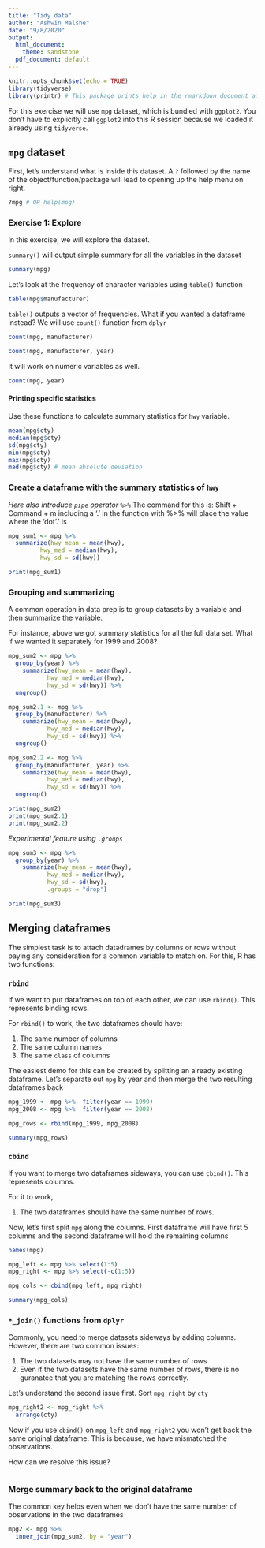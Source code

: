 ```yaml
---
title: "Tidy data"
author: "Ashwin Malshe"
date: "9/8/2020"
output:
  html_document:
    theme: sandstone
  pdf_document: default
---
```


```r
knitr::opts_chunk$set(echo = TRUE)
library(tidyverse)
library(printr) # This package prints help in the rmarkdown document after knitting
```

For this exercise we will use `mpg` dataset, which is bundled with `ggplot2`. You don't have to explicitly call `ggplot2` into this R session because we loaded it already using `tidyverse`.

## `mpg` dataset

First, let's understand what is inside this dataset. A `?` followed by the name of the object/function/package will lead to opening up the help menu on right.

```r
?mpg # OR help(mpg)
```


### Exercise 1: Explore

In this exercise, we will explore the dataset. 

`summary()` will output simple summary for all the variables in the dataset

```r
summary(mpg)
```

Let's look at the frequency of character variables using `table()` function

```r
table(mpg$manufacturer)
```


`table()` outputs a vector of frequencies. What if you wanted a dataframe instead? We will use `count()` function from `dplyr`

```r
count(mpg, manufacturer)

```

```r
count(mpg, manufacturer, year)

```

It will work on numeric variables as well.

```r
count(mpg, year)
```


#### Printing specific statistics

Use these functions to calculate summary statistics for `hwy` variable.

```r
mean(mpg$cty)
median(mpg$cty)
sd(mpg$cty)
min(mpg$cty)
max(mpg$cty)
mad(mpg$cty) # mean absolute deviation
```


### Create a dataframe with the summary statistics of `hwy`

*Here also introduce `pipe` operator ` %>% `* 
The command for this is: Shift + Command + m
including a '.' in the function with %>% will place the value where the 'dot'.' is


```r
mpg_sum1 <- mpg %>% 
  summarize(hwy_mean = mean(hwy),
         hwy_med = median(hwy),
         hwy_sd = sd(hwy))
```


```r
print(mpg_sum1)
```


### Grouping and summarizing

A common operation in data prep is to group datasets by a variable and then summarize the variable.

For instance, above we got summary statistics for all the full data set. What if we wanted it separately for 1999 and 2008?

```r
mpg_sum2 <- mpg %>% 
  group_by(year) %>% 
    summarize(hwy_mean = mean(hwy),
           hwy_med = median(hwy),
           hwy_sd = sd(hwy)) %>% 
  ungroup()
```

```r
mpg_sum2.1 <- mpg %>% 
  group_by(manufacturer) %>% 
    summarize(hwy_mean = mean(hwy),
           hwy_med = median(hwy),
           hwy_sd = sd(hwy)) %>% 
  ungroup()
```

```r
mpg_sum2.2 <- mpg %>% 
  group_by(manufacturer, year) %>% 
    summarize(hwy_mean = mean(hwy),
           hwy_med = median(hwy),
           hwy_sd = sd(hwy)) %>% 
  ungroup()
```

```r
print(mpg_sum2)
print(mpg_sum2.1)
print(mpg_sum2.2)
```

*Experimental feature using `.groups`*

```r
mpg_sum3 <- mpg %>% 
  group_by(year) %>% 
    summarize(hwy_mean = mean(hwy),
           hwy_med = median(hwy),
           hwy_sd = sd(hwy),
           .groups = "drop") 
```

```r
print(mpg_sum3)
```


## Merging dataframes

The simplest task is to attach datadrames by columns or rows without paying any consideration for a common variable to match on. For this, R has two functions:

### `rbind`

If we want to put dataframes on top of each other, we can use `rbind()`. This represents binding rows.

For `rbind()` to work, the two dataframes should have:

1. The same number of columns
2. The same column names
3. The same `class` of columns

The easiest demo for this can be created by splitting an already existing dataframe.
Let's separate out `mpg` by year and then merge the two resulting dataframes back

```r
mpg_1999 <- mpg %>%  filter(year == 1999)
mpg_2008 <- mpg %>%  filter(year == 2008)
```

```r
mpg_rows <- rbind(mpg_1999, mpg_2008)
```

```r
summary(mpg_rows)
```



### `cbind`

If you want to merge two dataframes sideways, you can use `cbind()`. This represents columns.

For it to work,

1. The two dataframes should have the same number of rows.

Now, let's first split `mpg` along the columns. First dataframe will have first 5 columns and the second dataframe will hold the remaining columns

```r
names(mpg)
```


```r

mpg_left <- mpg %>% select(1:5)
mpg_right <- mpg %>% select(-c(1:5))

```



```r
mpg_cols <- cbind(mpg_left, mpg_right)
```

```r
summary(mpg_cols)
```


### `*_join()` functions from `dplyr`

Commonly, you need to merge datasets sideways by adding columns. However, there are two common issues:

1. The two datasets may not have the same number of rows
2. Even if the two datasets have the same number of rows, there is no guranatee that you are matching the rows correctly.


Let's understand the second issue first.
Sort `mpg_right` by `cty`

```r
mpg_right2 <- mpg_right %>% 
  arrange(cty)

```

Now if you use `cbind()` on `mpg_left` and `mpg_right2` you won't get back the same original dataframe. This is because, we have mismatched the observations.

How can we resolve this issue?

```r

```

### Merge summary back to the original dataframe

The common key helps even when we don't have the same number of observations in the two dataframes


```r
mpg2 <- mpg %>% 
  inner_join(mpg_sum2, by = "year")
```










